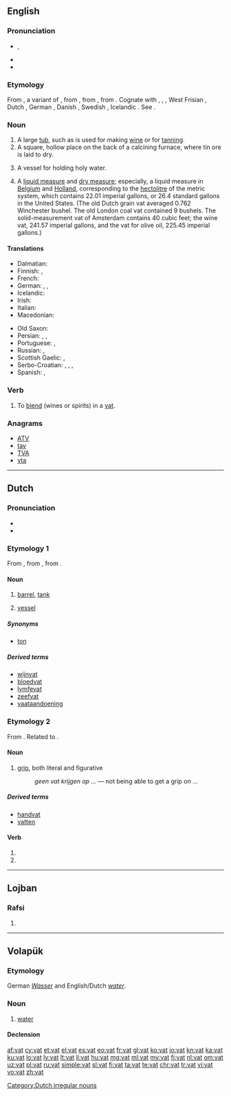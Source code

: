 {{also|VAT|vát}}
==English==

===Pronunciation===
* {{IPA|/væt/}}, {{X-SAMPA|/v{t/}}
* {{audio|en-us-vat.ogg|Audio (US)}}
* {{rhymes|æt}}

===Etymology===
From {{etyl|enm|en}} {{term|vat|lang=enm}}, a variant of {{term|fat||vat, vessel, cask|lang=enm}}, from {{etyl|ang|en}} {{term|fæt||vat, vessel, jar, cup; casket; division
|lang=ang}}, from {{etyl|gem-pro|en}} {{term/t|gem-pro|*fatą||vessel}}, from {{etyl|ine-pro|en}} {{term/t|ine-pro|*pod-||vessel}}. Cognate with {{etyl|sco|-}} {{term|fat|lang=sco}}, {{term|vat|lang=sco}}, {{term|vautt||vat, cask, tub|lang=sco}}, West Frisian {{term|fet|lang=fy}}, Dutch {{term|vat||barrel, cask, vessel, vat|lang=nl}}, German {{term|Fass||barrel, keg, drum, cask, vat|lang=de}}, Danish {{term|fad||saucer, dish|lang=da}}, Swedish {{term|fat||dish, barrel, cask, vat|lang=sv}}, Icelandic {{term|fat||dish, saucer|lang=is}}. See {{l|en|fat}}.

===Noun===
{{en-noun}}

# A large [[tub]], such as is used for making [[wine]] or for [[tanning]].
# A square, hollow place on the back of a calcining furnace, where tin ore is laid to dry.
# {{context|Roman Catholic|lang=en}} A vessel for holding holy water.
# {{context|dated|lang=en}} A [[liquid measure]] and [[dry measure]]; especially, a liquid measure in [[Belgium]] and [[Holland]], corresponding to the [[hectolitre]] of the metric system, which contains 22.01 imperial gallons, or 26.4 standard gallons in the United States. (The old Dutch grain vat averaged 0.762 Winchester bushel. The old London coal vat contained 9 bushels. The solid-measurement vat of Amsterdam contains 40 cubic feet; the wine vat, 241.57 imperial gallons, and the vat for olive oil, 225.45 imperial gallons.)

====Translations====
{{trans-top|A large tub, such as is used for making wine or for tanning}}
* Dalmatian: {{t|dlm|tinir|m}}
* Finnish: {{t+|fi|sammio}}, {{t+|fi|vati}}
* French: {{t+|fr|cuve|f}}
* German: {{t+|de|Bottich|m}}, {{t+|de|Trog|m}}, {{t+|de|Wanne|f}}
* Icelandic: {{t+|is|ker|n}}
* Irish: {{t|ga|dabhach|f}}
* Italian: {{t+|it|tino|m}}
* Macedonian: {{t|mk|каца|f|tr=káca}}
{{trans-mid}}
* Old Saxon: {{t|osx|fat}}
* Persian: {{t+|fa|خم|tr=xom|sc=fa-Arab}}, {{t|fa|خمبه|tr=xombe|sc=fa-Arab}}, {{t+|fa|خمره|tr=xomre|sc=fa-Arab}}
* Portuguese: {{t+|pt|tonel|m}}, {{t+|pt|tina|f}}
* Russian: {{t+|ru|чан|m}}, {{t+|ru|бак|m}}
* Scottish Gaelic: {{t|gd|amar|m}}, {{t|gd|coire|m}}
* Serbo-Croatian: {{t|sh|kaca}},  {{t|sh|maštel}},  {{t|sh|čabar}},  {{t|sh|bačva}}
* Spanish: {{t|es|cuba|f}}, {{t+|es|tina|f}}
{{trans-bottom}}

===Verb===
{{en-verb|vat|t|ing}}

# {{context|transitive|lang=en}} To [[blend]] (wines or spirits) in a [[vat]].

===Anagrams===
* [[ATV#English|ATV]]
* [[tav#English|tav]]
* [[TVA#English|TVA]]
* [[vta#English|vta]]

----

==Dutch==

===Pronunciation===
* {{rhymes|ɑt|lang=nl}}
* {{audio|Nl-vat.ogg|audio}}

===Etymology 1===
From {{etyl|dum|nl}} {{term|vat|lang=dum}}, from {{etyl|odt|nl}} {{term/t|odt|*fat}}, from {{etyl|gem-pro|nl}} {{term/t|gem-pro|*fatą}}.

====Noun====
{{nl-noun|n|vaten|vatje|dim2=vaatje}}

# [[barrel]], [[tank]]
# {{context|biology|lang=nl}} [[vessel]]

=====Synonyms=====
* [[ton]]

=====Derived terms=====
* [[wijnvat]]
* [[bloedvat]]
* [[lymfevat]]
* [[zeefvat]]
* [[vaataandoening]]

===Etymology 2===
From {{etyl|dum|nl}} {{term|vat|lang=dum}}. Related to {{term|vatten|lang=nl}}.

====Noun====
{{nl-noun|m|-|-}}

# [[grip]], both literal and figurative
#: ''geen vat krijgen op ...'' — not being able to get a grip on ...

=====Derived terms=====
* [[handvat]]
* [[vatten]]

====Verb====
{{nl-verb-form}}

# {{nl-verb form of|p=123|n=sg|t=pres|m=ind|vatten}}
# {{nl-verb form of|m=imp|vatten}}

[[Category:Dutch irregular nouns]]

----

==Lojban==

===Rafsi===
{{jbo-rafsi}}

# {{jbo-rafsi of|vamtu}}

----

==Volapük==

===Etymology===
German ''[[Wasser]]'' and English/Dutch ''[[water]]''.

===Noun===
{{vo-noun}}

# [[water]]

====Declension====
{{vo-decl-noun}}

[[af:vat]]
[[cy:vat]]
[[et:vat]]
[[el:vat]]
[[es:vat]]
[[eo:vat]]
[[fr:vat]]
[[gl:vat]]
[[ko:vat]]
[[io:vat]]
[[kn:vat]]
[[ka:vat]]
[[ku:vat]]
[[lo:vat]]
[[lv:vat]]
[[lt:vat]]
[[li:vat]]
[[hu:vat]]
[[mg:vat]]
[[ml:vat]]
[[my:vat]]
[[fj:vat]]
[[nl:vat]]
[[om:vat]]
[[uz:vat]]
[[pl:vat]]
[[ru:vat]]
[[simple:vat]]
[[sl:vat]]
[[fi:vat]]
[[ta:vat]]
[[te:vat]]
[[chr:vat]]
[[tr:vat]]
[[vi:vat]]
[[vo:vat]]
[[zh:vat]]